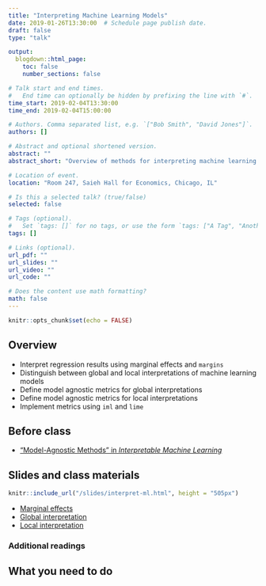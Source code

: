 ```yaml
---
title: "Interpreting Machine Learning Models"
date: 2019-01-26T13:30:00  # Schedule page publish date.
draft: false
type: "talk"

output:
  blogdown::html_page:
    toc: false
    number_sections: false

# Talk start and end times.
#   End time can optionally be hidden by prefixing the line with `#`.
time_start: 2019-02-04T13:30:00
time_end: 2019-02-04T15:00:00

# Authors. Comma separated list, e.g. `["Bob Smith", "David Jones"]`.
authors: []

# Abstract and optional shortened version.
abstract: ""
abstract_short: "Overview of methods for interpreting machine learning models, including both global and local interpretations."

# Location of event.
location: "Room 247, Saieh Hall for Economics, Chicago, IL"

# Is this a selected talk? (true/false)
selected: false

# Tags (optional).
#   Set `tags: []` for no tags, or use the form `tags: ["A Tag", "Another Tag"]` for one or more tags.
tags: []

# Links (optional).
url_pdf: ""
url_slides: ""
url_video: ""
url_code: ""

# Does the content use math formatting?
math: false
---
```


```r
knitr::opts_chunk$set(echo = FALSE)
```

## Overview

* Interpret regression results using marginal effects and `margins`
* Distinguish between global and local interpretations of machine learning models
* Define model agnostic metrics for global interpretations
* Define model agnostic metrics for local interpretations
* Implement metrics using `iml` and `lime`

## Before class

* ["Model-Agnostic Methods" in *Interpretable Machine Learning*](https://christophm.github.io/interpretable-ml-book/agnostic.html)

## Slides and class materials

```r
knitr::include_url("/slides/interpret-ml.html", height = "505px")
```

* [Marginal effects](/notes/margins/)
* [Global interpretation](/notes/global-interpretation/)
* [Local interpretation](/notes/local-interpretation/)

### Additional readings


## What you need to do

